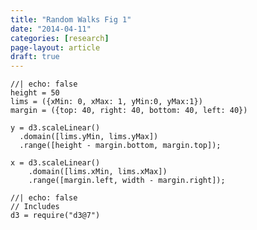 ```yaml
---
title: "Random Walks Fig 1"
date: "2014-04-11"
categories: [research]
page-layout: article
draft: true
---
```


<style>
  .fill-coral {
    fill: #ff7f50;
  }
</style>

```ojs
//| echo: false
height = 50
lims = ({xMin: 0, xMax: 1, yMin:0, yMax:1})
margin = ({top: 40, right: 40, bottom: 40, left: 40})

y = d3.scaleLinear()
  .domain([lims.yMin, lims.yMax])
  .range([height - margin.bottom, margin.top]);

x = d3.scaleLinear()
    .domain([lims.xMin, lims.xMax])
    .range([margin.left, width - margin.right]); 
```

```ojs
//| echo: false
// Includes
d3 = require("d3@7")
```
